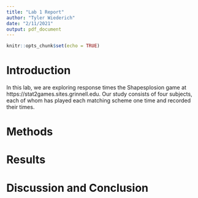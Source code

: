 ```yaml
---
title: "Lab 1 Report"
author: "Tyler Wiederich"
date: "2/11/2021"
output: pdf_document
---
```


```r
knitr::opts_chunk$set(echo = TRUE)
```

# Introduction

In this lab, we are exploring response times the Shapesplosion game at https://stat2games.sites.grinnell.edu. Our study consists of four subjects, each of whom has played each matching scheme one time and recorded their times. 

# Methods

# Results

# Discussion and Conclusion

